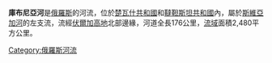{{Unreferenced |time=2010-09-26T15:51:44+00:00 }}

'''庫布尼亞河'''是[[俄羅斯|俄羅斯]]的河流，位於[[楚瓦什共和國|楚瓦什共和國]]和[[韃靼斯坦共和國|韃靼斯坦共和國]]內，屬於[[斯維亞加河|斯維亞加河]]的左支流，流經[[伏爾加高地|伏爾加高地]]北部邊緣，河道全長176公里，[[流域|流域]]面積2,480平方公里。

[[Category:俄羅斯河流|Category:俄羅斯河流]]

{{Russia-geo-stub}}